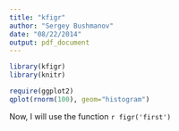 ```yaml
---
title: "kfigr"
author: "Sergey Bushmanov"
date: "08/22/2014"
output: pdf_document
---
```

```r
library(kfigr)
library(knitr)
```


```r
require(ggplot2)
qplot(rnorm(100), geom="histogram")
```

Now, I will use the function `r figr('first')`